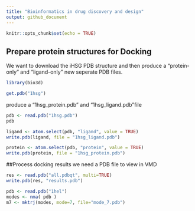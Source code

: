 ```yaml
---
title: "Bioinformatics in drug discovery and design"
output: github_document
---
```


```r
knitr::opts_chunk$set(echo = TRUE)
```

## Prepare protein structures for Docking

We want to download the iHSG PDB structure and then produce a "protein-only" and "ligand-only" new seperate PDB files.

```r
library(bio3d)

get.pdb("1hsg")
```

produce a "1hsg_protein.pdb" and "1hsg_ligand.pdb"file

```r
pdb <- read.pdb("1hsg.pdb")
pdb
```

```r
ligand <- atom.select(pdb, "ligand", value = TRUE)
write.pdb(ligand, file = "1hsg_ligand.pdb")

protein <- atom.select(pdb, "protein", value = TRUE)
write.pdb(protein, file = "1hsg_protein.pdb")
```

##Process docking results
we need a PDB file to view in VMD

```r
res <- read.pdb("all.pdbqt", multi=TRUE) 
write.pdb(res, "results.pdb")
```

```r
pdb <- read.pdb("1hel")
modes <- nma( pdb )
m7 <- mktrj(modes, mode=7, file="mode_7.pdb")
```


